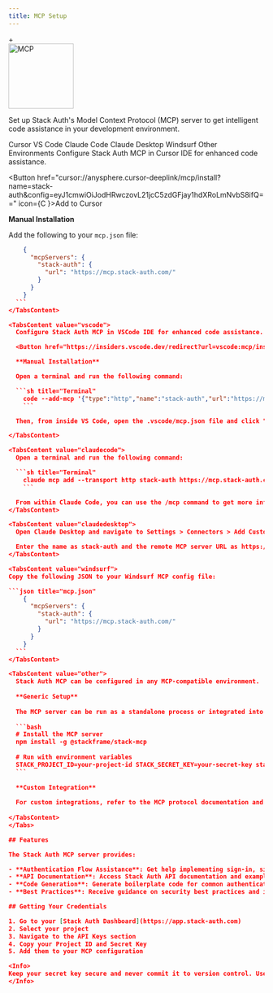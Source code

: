 ```yaml
---
title: MCP Setup
---
```


<div className="flex items-center justify-center gap-8 mb-8">
  <StackAuthIcon size={128} />
  <div className="text-3xl font-light text-fd-muted-foreground">+</div>
  <img src="/imgs/mcp.svg" alt="MCP" width="128" height="128" className="flex-shrink-0 dark:invert" />
</div>

Set up Stack Auth's Model Context Protocol (MCP) server to get intelligent code assistance in your development environment.

<Tabs defaultValue="cursor">
  <TabsList>
    <TabsTrigger value="cursor">Cursor</TabsTrigger>
    <TabsTrigger value="vscode">VS Code</TabsTrigger>
    <TabsTrigger value="claudecode">Claude Code</TabsTrigger>
    <TabsTrigger value="claudedesktop">Claude Desktop</TabsTrigger>
    <TabsTrigger value="windsurf">Windsurf</TabsTrigger>
    <TabsTrigger value="other">Other Environments</TabsTrigger>
  </TabsList>
  
  <TabsContent value="cursor">
  Configure Stack Auth MCP in Cursor IDE for enhanced code assistance.

  <Button href="cursor://anysphere.cursor-deeplink/mcp/install?name=stack-auth&config=eyJ1cmwiOiJodHRwczovL21jcC5zdGFjay1hdXRoLmNvbS8ifQ==" icon={<img src="/imgs/cursor.svg" alt="Cursor" width="14" height="14" className="w-full h-full object-contain" />}>Add to Cursor</Button>
    
  **Manual Installation**
    
  Add the following to your `mcp.json` file:
    
  ```json title="mcp.json"
      {
        "mcpServers": {
          "stack-auth": {
            "url": "https://mcp.stack-auth.com/"
          }
        }
      }
    ```
  </TabsContent>
  
  <TabsContent value="vscode">
    Configure Stack Auth MCP in VSCode IDE for enhanced code assistance.

    <Button href="https://insiders.vscode.dev/redirect?url=vscode:mcp/install?%7B%22type%22%3A%22http%22%2C%22name%22%3A%22stack-auth%22%2C%22url%22%3A%22https%3A%2F%2Fmcp.stack-auth.com%2F%22%7D" icon={<img src="/imgs/vscode.svg" alt="VSCode" width="14" height="14" className="w-full h-full object-contain" />}>Add to Cursor</Button>

    **Manual Installation**

    Open a terminal and run the following command:

    ```sh title="Terminal"
      code --add-mcp '{"type":"http","name":"stack-auth","url":"https://mcp.stack-auth.com/"}'
      ```

    Then, from inside VS Code, open the .vscode/mcp.json file and click "Start server".

  </TabsContent>

  <TabsContent value="claudecode">
    Open a terminal and run the following command:

    ```sh title="Terminal"
      claude mcp add --transport http stack-auth https://mcp.stack-auth.com/
      ```

    From within Claude Code, you can use the /mcp command to get more information about the server.
  </TabsContent>

  <TabsContent value="claudedesktop">
    Open Claude Desktop and navigate to Settings > Connectors > Add Custom Connector.

    Enter the name as stack-auth and the remote MCP server URL as https://mcp.stack-auth.com/.
  </TabsContent>
  
  <TabsContent value="windsurf">
  Copy the following JSON to your Windsurf MCP config file:

  ```json title="mcp.json"
      {
        "mcpServers": {
          "stack-auth": {
            "url": "https://mcp.stack-auth.com/"
          }
        }
      }
    ```
  </TabsContent>

  <TabsContent value="other">
    Stack Auth MCP can be configured in any MCP-compatible environment.
    
    **Generic Setup**
    
    The MCP server can be run as a standalone process or integrated into your development workflow.
    
    ```bash
    # Install the MCP server
    npm install -g @stackframe/stack-mcp
    
    # Run with environment variables
    STACK_PROJECT_ID=your-project-id STACK_SECRET_KEY=your-secret-key stack-mcp
    ```
    
    **Custom Integration**
    
    For custom integrations, refer to the MCP protocol documentation and adapt the server configuration to your specific environment.
    
  </TabsContent>
</Tabs>

## Features

The Stack Auth MCP server provides:

- **Authentication Flow Assistance**: Get help implementing sign-in, sign-up, and user management
- **API Documentation**: Access Stack Auth API documentation and examples
- **Code Generation**: Generate boilerplate code for common authentication patterns
- **Best Practices**: Receive guidance on security best practices and implementation patterns

## Getting Your Credentials

1. Go to your [Stack Auth Dashboard](https://app.stack-auth.com)
2. Select your project
3. Navigate to the API Keys section
4. Copy your Project ID and Secret Key
5. Add them to your MCP configuration

<Info>
Keep your secret key secure and never commit it to version control. Use environment variables or secure configuration management.
</Info>
